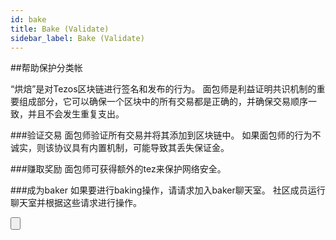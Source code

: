 ```yaml
---
id: bake
title: Bake (Validate)
sidebar_label: Bake (Validate)
---
```



##帮助保护分类帐

“烘焙”是对Tezos区块链进行签名和发布的行为。 面包师是利益证明共识机制的重要组成部分，它可以确保一个区块中的所有交易都是正确的，并确保交易顺序一致，并且不会发生重复支出。

###验证交易
面包师验证所有交易并将其添加到区块链中。 如果面包师的行为不诚实，则该协议具有内置机制，可能导致其丢失保证金。

###赚取奖励
面包师可获得额外的tez来保护网络安全。

###成为baker
如果要进行baking操作，请请求加入baker聊天室。 社区成员运行聊天室并根据这些请求进行操作。

<Button
    text='# 加入 Tezos Baking Slack'
    href='mailto:joinslack@tezos-kiln.org?subject=Request+To+Join&body=Please+leave+the+email+body+empty,+it+is+not+being+processed.'/>
